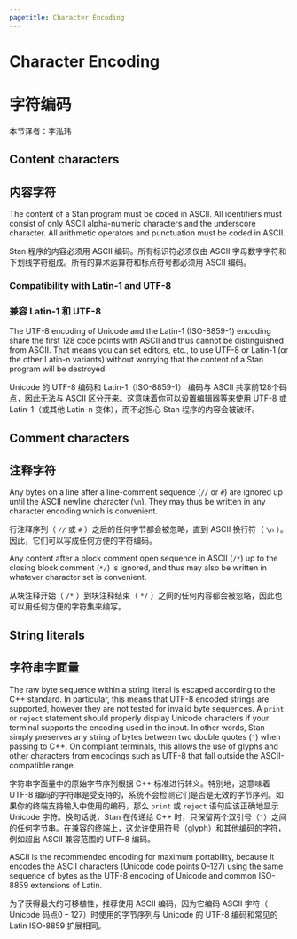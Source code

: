 ---
pagetitle: Character Encoding
---

# Character Encoding

# 字符编码

本节译者：李泓玮

## Content characters

## 内容字符

The content of a Stan program must be coded in ASCII.  All identifiers
must consist of only ASCII alpha-numeric characters and the underscore
character.  All arithmetic operators and punctuation must be coded in
ASCII.

Stan 程序的内容必须用 ASCII 编码。所有标识符必须仅由 ASCII 字母数字字符和下划线字符组成。所有的算术运算符和标点符号都必须用 ASCII 编码。

### Compatibility with Latin-1 and UTF-8 {-}

### 兼容 Latin-1 和 UTF-8 {-}

The UTF-8 encoding of Unicode and the Latin-1 (ISO-8859-1) encoding
share the first 128 code points with ASCII and thus cannot be
distinguished from ASCII.  That means you can set editors, etc., to
use UTF-8 or Latin-1 (or the other Latin-n variants) without worrying
that the content of a Stan program will be destroyed.

Unicode 的 UTF-8 编码和 Latin-1（ISO-8859-1） 编码与 ASCII 共享前128个码点，因此无法与 ASCII 区分开来。这意味着你可以设置编辑器等来使用 UTF-8 或 Latin-1（或其他 Latin-n 变体），而不必担心 Stan 程序的内容会被破坏。

## Comment characters

## 注释字符

Any bytes on a line after a line-comment sequence (`//` or
`#`) are ignored up until the ASCII newline character
(`\n`).  They may thus be written in any character encoding which
is convenient.

行注释序列（ `//`  或  `#` ）之后的任何字节都会被忽略，直到 ASCII 换行符（ `\n` ）。因此，它们可以写成任何方便的字符编码。

Any content after a block comment open sequence in ASCII (`/*`)
up to the closing block comment (`*/`) is ignored, and thus may
also be written in whatever character set is convenient.

从块注释开始（ `/*` ）到块注释结束（ `*/` ）之间的任何内容都会被忽略，因此也可以用任何方便的字符集来编写。

## String literals

## 字符串字面量

The raw byte sequence within a string literal is escaped according 
to the C++ standard. In particular, this means that UTF-8 encoded 
strings are supported, however they are not tested for invalid byte 
sequences. A `print` or `reject` statement should properly display 
Unicode characters if your terminal supports the encoding used in the
input. In other words, Stan simply preserves any string of bytes between two double quotes (`"`) when passing to C++. On compliant terminals, this allows the use of glyphs and other characters from encodings such as UTF-8 that fall outside the ASCII-compatible range.

字符串字面量中的原始字节序列根据 C++ 标准进行转义。特别地，这意味着 UTF-8 编码的字符串是受支持的，系统不会检测它们是否是无效的字节序列。如果你的终端支持输入中使用的编码，那么 `print` 或 `reject` 语句应该正确地显示 Unicode 字符。换句话说，Stan 在传递给 C++ 时，只保留两个双引号（`"`）之间的任何字节串。在兼容的终端上，这允许使用符号（glyph）和其他编码的字符，例如超出 ASCII 兼容范围的 UTF-8 编码。

ASCII is the recommended encoding for maximum portability, because it encodes
the ASCII characters (Unicode code points 0--127) using the same sequence of
bytes as the UTF-8 encoding of Unicode and common ISO-8859 extensions of Latin.

为了获得最大的可移植性，推荐使用 ASCII 编码，因为它编码 ASCII 字符（ Unicode 码点0 -- 127）时使用的字节序列与 Unicode 的 UTF-8 编码和常见的 Latin ISO-8859 扩展相同。
